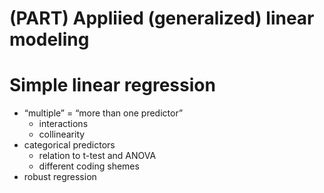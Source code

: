 # (PART) Appliied (generalized) linear modeling {-}

# Simple linear regression {#Chap-04-01-simple-linear-regression}

- "multiple" = "more than one predictor"
  - interactions
  - collinearity
- categorical predictors
  - relation to t-test and ANOVA
  - different coding shemes
- robust regression
